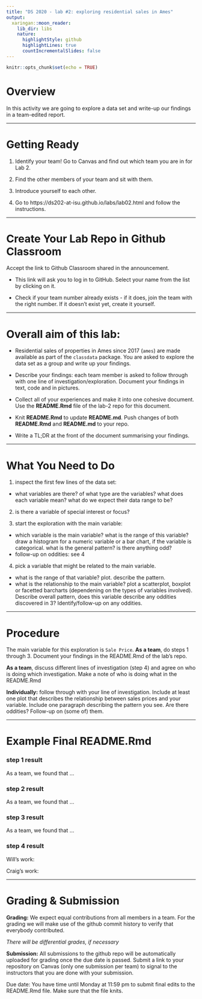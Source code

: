```yaml
---
title: "DS 2020 - lab #2: exploring residential sales in Ames"
output:
  xaringan::moon_reader:
    lib_dir: libs
    nature:
      highlightStyle: github
      highlightLines: true
      countIncrementalSlides: false
---
```


```r
knitr::opts_chunk$set(echo = TRUE)
```

# Overview

In this activity we are going to explore a data set and write-up our findings in a team-edited report.



---

# Getting Ready

1. Identify your team! Go to Canvas and find out which team you are in for Lab 2. 

2. Find the other members of your team and sit with them.

3. Introduce yourself to each other. 

4. Go to https://ds202-at-isu.github.io/labs/lab02.html and follow the instructions.

---

# Create Your Lab Repo in Github Classroom

Accept the link to Github Classroom shared in the announcement.
  
  - This link will ask you to log in to GitHub. Select your name from the list by clicking on it.  

  - Check if your team number already exists - if it does, join the team with the right number. If it doesn't exist yet, create it yourself.

---

# Overall aim of this lab:
  
- Residential sales of properties in Ames since 2017 (`ames`) are made available as part of the `classdata` package. You are asked to explore the data set as a group and write up your findings.

- Describe your findings: each team member is asked to follow through with one line of investigation/exploration. Document your findings in text, code and in pictures. 

- Collect all of your experiences and make it into one cohesive document. Use the **README.Rmd** file of the lab-2 repo for this document. 

- Knit **README.Rmd** to update **README.md**. Push changes of both **README.Rmd** and **README.md** to your repo. 

- Write a TL;DR at the front of the document summarising your findings.

---

# What You Need to Do

1. inspect the first few lines of the data set: 

  - what variables are there? of what type are the variables? what does each variable mean? what do we expect their data range to be?

2. is there a variable of special interest or focus? 

3. start the exploration with the main variable: 

  - which variable is the main variable? what is the range of this variable? draw a histogram for a numeric variable or a bar chart, if the variable is categorical. what is the general pattern? is there anything odd? 
  - follow-up on oddities: see 4

4. pick a variable that might be related to the main variable. 

  - what is the range of that variable? plot. describe the pattern.
  - what is the relationship to the main variable? plot a scatterplot, boxplot or facetted barcharts (dependening on the types of variables involved). Describe overall pattern, does this variable describe any oddities discovered in 3? Identify/follow-up on any oddities. 

---

# Procedure

The main variable for this exploration is `Sale Price`. **As a team**, do steps 1 through 3. Document your findings in the README.Rmd of the lab's repo.

**As a team**, discuss different lines of investigation (step 4) and agree on who is doing which investigation. 
Make a note of who is doing what in the README.Rmd

**Individually:** follow through with your line of investigation. Include at least one plot that describes the relationship between sales prices and your variable. Include one paragraph describing the pattern you see. Are there oddities? Follow-up on (some of) them.

---

# Example Final README.Rmd

### step 1 result

As a team, we found that ...

### step 2 result

As a team, we found that ...

### step 3 result

As a team, we found that ...

### step 4 result

Will's work: 

Craig's work:


---

# Grading & Submission


**Grading:** We expect equal contributions from all members in a team. For the grading we will make use of the github commit history to verify that everybody contributed. 

*There will be differential grades, if necessary* 

**Submission:**
All submissions to the github repo will be automatically uploaded for grading once the due date is passed. Submit a link to your repository on Canvas (only one submission per team) to signal to the instructors that you are done with your submission.


Due date: You have time until Monday at 11:59 pm to submit final edits to the README.Rmd file. Make sure that the file knits.
